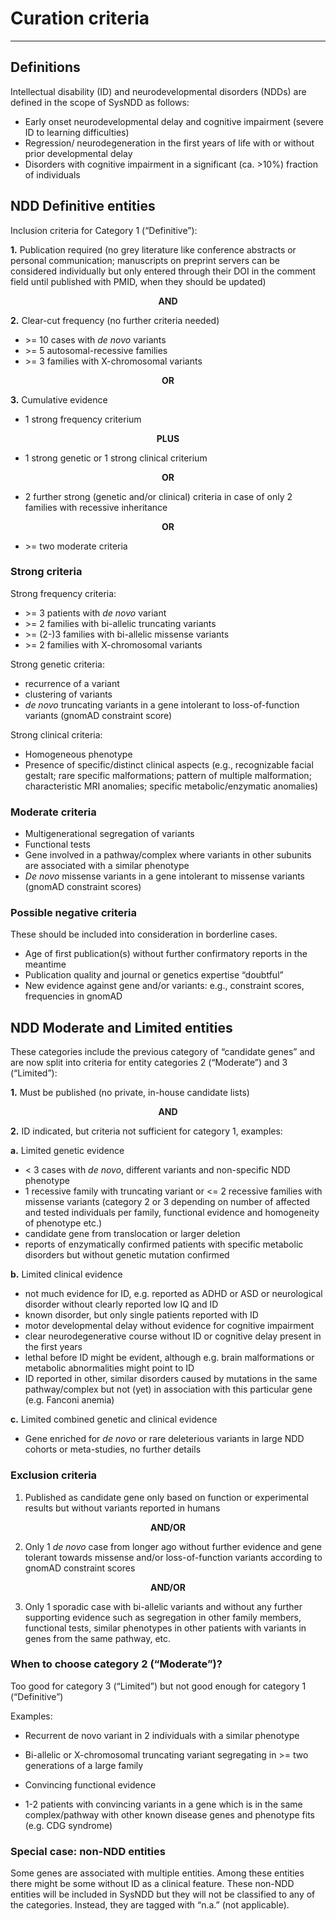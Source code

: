 # Curation criteria

---

## Definitions

Intellectual disability (ID) and neurodevelopmental disorders (NDDs) are defined in the scope of SysNDD as follows:

-	Early onset neurodevelopmental delay and cognitive impairment (severe ID to learning difficulties)
-	Regression/ neurodegeneration in the first years of life with or without prior developmental delay
-	Disorders with cognitive impairment in a significant (ca. >10%) fraction of individuals


## NDD Definitive entities

Inclusion criteria for Category 1 (“Definitive”): 

**1.**	Publication required (no grey literature like conference abstracts or personal communication; manuscripts on preprint servers can be considered individually but only entered through their DOI in the comment field until published with PMID, when they should be updated)

<p style="text-align: center;">
**AND**
</p>

**2.**	Clear-cut frequency  (no further criteria needed)

- \>= 10 cases with *de novo* variants
- \>= 5 autosomal-recessive families
- \>= 3 families with X-chromosomal variants

<p style="text-align: center;">
**OR**
</p>

**3.**	Cumulative evidence

- 1 strong frequency criterium

<p style="text-align: center;">
**PLUS**
</p>

- 1 strong genetic or 1 strong clinical criterium

<p style="text-align: center;">
**OR**
</p>

- 2 further strong (genetic and/or clinical) criteria in case of only 2 families with recessive inheritance

<p style="text-align: center;">
**OR**
</p>

- \>= two moderate criteria


### Strong criteria

Strong frequency criteria:

- \>= 3 patients with *de novo* variant
- \>= 2 families with bi-allelic truncating variants
- \>= (2-)3 families with bi-allelic missense variants
- \>= 2 families with X-chromosomal variants


Strong genetic criteria:

-	recurrence of a variant
-	clustering of variants
-	*de novo* truncating variants in a gene intolerant to loss-of-function variants (gnomAD constraint score)


Strong clinical criteria:

-	Homogeneous phenotype
-	Presence of specific/distinct clinical aspects (e.g., recognizable facial gestalt; rare specific malformations; pattern of multiple malformation; characteristic MRI anomalies; specific metabolic/enzymatic anomalies)



### Moderate criteria
-	Multigenerational segregation of variants
-	Functional tests
-	Gene involved in a pathway/complex where variants in other subunits are associated with a similar phenotype
-	*De novo* missense variants in a gene intolerant to missense variants (gnomAD constraint scores) 



### Possible negative criteria
These should be included into consideration in borderline cases.

-	Age of first publication(s) without further confirmatory reports in the meantime
-	Publication quality and journal or genetics expertise “doubtful”
-	New evidence against gene and/or variants: e.g., constraint scores, frequencies in gnomAD



## NDD Moderate and Limited entities
These categories include the previous category of "candidate genes" and are now split into criteria for entity categories 2 (“Moderate”) and 3 (“Limited”):


**1.**	Must be published (no private, in-house candidate lists)

<p style="text-align: center;">
**AND**
</p>

**2.**	ID indicated, but criteria not sufficient for category 1, examples:

**a.** Limited genetic evidence

- < 3 cases with *de novo*, different variants and non-specific NDD phenotype
- 1 recessive family with truncating variant or <= 2 recessive families with missense variants (category 2 or 3 depending on number of affected and tested individuals per family, functional evidence and homogeneity of phenotype etc.)
- candidate gene from translocation or larger deletion
- reports of enzymatically confirmed patients with specific metabolic disorders but without genetic mutation confirmed

**b.** Limited clinical evidence

- not much evidence for ID, e.g. reported as ADHD or ASD or neurological disorder without clearly reported low IQ and ID
- known disorder, but only single patients reported with ID
- motor developmental delay without evidence for cognitive impairment
- clear neurodegenerative course without ID or cognitive delay present in the first years
- lethal before ID might be evident, although e.g. brain malformations or metabolic abnormalities might point to ID
- ID reported in other, similar disorders caused by mutations in the same pathway/complex but not (yet) in association with this particular gene (e.g. Fanconi anemia)

**c.** Limited combined genetic and clinical evidence

-	Gene enriched for *de novo* or rare deleterious variants in large NDD cohorts or meta-studies, no further details



### Exclusion criteria

1.	Published as candidate gene only based on function or experimental results but without variants reported in humans

<p style="text-align: center;">
**AND/OR**
</p>


2.	Only 1 *de novo* case from longer ago without further evidence and gene tolerant towards missense and/or loss-of-function variants according to gnomAD constraint scores

<p style="text-align: center;">
**AND/OR**
</p>

3.	Only 1 sporadic case with bi-allelic variants and without any further supporting evidence such as segregation in other family members, functional tests, similar phenotypes in other patients with variants in genes from the same pathway, etc.




### When to choose category 2 (“Moderate”)?
Too good for category 3 (“Limited”) but not good enough for category 1 (“Definitive”)

Examples:

-	Recurrent de novo variant in 2 individuals with a similar phenotype

-	Bi-allelic or X-chromosomal truncating variant segregating in >= two generations of a large family

-	Convincing functional evidence

-	1-2 patients with convincing variants in a gene which is in the same complex/pathway with other known disease genes and phenotype fits (e.g. CDG syndrome)


### Special case: non-NDD entities
Some genes are associated with multiple entities. Among these entities there might be some without ID as a clinical feature. These non-NDD entities will be included in SysNDD but they will not be classified to any of the categories. Instead, they are tagged with “n.a.” (not applicable).


